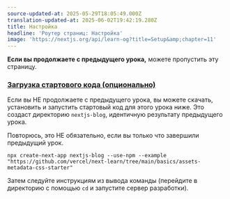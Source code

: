 ```yaml
---
source-updated-at: 2025-05-29T18:05:49.000Z
translation-updated-at: 2025-06-02T19:42:19.280Z
title: Настройка
headline: 'Роутер страниц: Настройка'
image: 'https://nextjs.org/api/learn-og?title=Setup&amp;chapter=11'
---
```


**Если вы продолжаете с предыдущего урока,** можете пропустить эту страницу.

### [Загрузка стартового кода (опционально)](#download-starter-code-optional)

Если вы НЕ продолжаете с предыдущего урока, вы можете скачать, установить и запустить стартовый код для этого урока ниже. Это создаст директорию `nextjs-blog`, идентичную результату предыдущего урока.

Повторюсь, это НЕ обязательно, если вы только что завершили предыдущий урок.

```
npx create-next-app nextjs-blog --use-npm --example "https://github.com/vercel/next-learn/tree/main/basics/assets-metadata-css-starter"
```

Затем следуйте инструкциям из вывода команды (перейдите в директорию с помощью `cd` и запустите сервер разработки).
